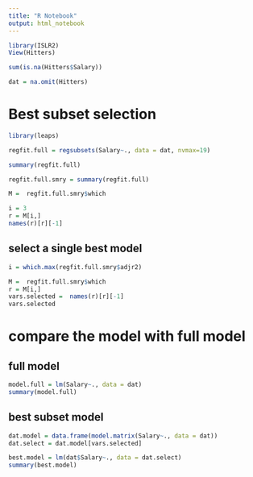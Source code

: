 ```yaml
---
title: "R Notebook"
output: html_notebook
---
```

```r
library(ISLR2)
View(Hitters)

sum(is.na(Hitters$Salary))

dat = na.omit(Hitters)
```

# Best subset selection

```r
library(leaps)

regfit.full = regsubsets(Salary~., data = dat, nvmax=19)

summary(regfit.full)
```

```r
regfit.full.smry = summary(regfit.full)

M =  regfit.full.smry$which

i = 3
r = M[i,]
names(r)[r][-1]

```

## select a single best model
```r
i = which.max(regfit.full.smry$adjr2)

M =  regfit.full.smry$which
r = M[i,]
vars.selected =  names(r)[r][-1]
vars.selected
```
# compare the model with full model
## full model
```r
model.full = lm(Salary~., data = dat)
summary(model.full)
```
## best subset model
```r
dat.model = data.frame(model.matrix(Salary~., data = dat))
dat.select = dat.model[vars.selected]

best.model = lm(dat$Salary~., data = dat.select)
summary(best.model)

```















